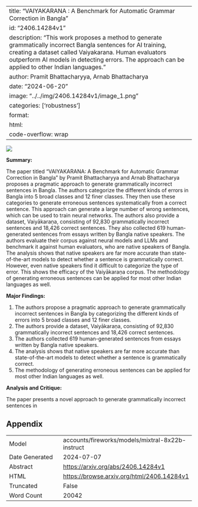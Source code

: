 
---
title: "VAIYAKARANA : A Benchmark for Automatic Grammar Correction in Bangla"
id: "2406.14284v1"
description: "This work proposes a method to generate grammatically incorrect Bangla sentences for AI training, creating a dataset called Vaiyakarana. Human evaluators outperform AI models in detecting errors. The approach can be applied to other Indian languages."
author: Pramit Bhattacharyya, Arnab Bhattacharya
date: "2024-06-20"
image: "../../img/2406.14284v1/image_1.png"
categories: ['robustness']
format:
  html:
    code-overflow: wrap
---

![](../../img/2406.14284v1/image_1.png)

**Summary:**

The paper titled "VAIYAKARANA: A Benchmark for Automatic Grammar Correction in Bangla" by Pramit Bhattacharyya and Arnab Bhattacharya proposes a pragmatic approach to generate grammatically incorrect sentences in Bangla. The authors categorize the different kinds of errors in Bangla into 5 broad classes and 12 finer classes. They then use these categories to generate erroneous sentences systematically from a correct sentence. This approach can generate a large number of wrong sentences, which can be used to train neural networks. The authors also provide a dataset, Vaiyākaraṇa, consisting of 92,830 grammatically incorrect sentences and 18,426 correct sentences. They also collected 619 human-generated sentences from essays written by Bangla native speakers. The authors evaluate their corpus against neural models and LLMs and benchmark it against human evaluators, who are native speakers of Bangla. The analysis shows that native speakers are far more accurate than state-of-the-art models to detect whether a sentence is grammatically correct. However, even native speakers find it difficult to categorize the type of error. This shows the efficacy of the Vaiyākaraṇa corpus. The methodology of generating erroneous sentences can be applied for most other Indian languages as well.

**Major Findings:**

1. The authors propose a pragmatic approach to generate grammatically incorrect sentences in Bangla by categorizing the different kinds of errors into 5 broad classes and 12 finer classes.
2. The authors provide a dataset, Vaiyākaraṇa, consisting of 92,830 grammatically incorrect sentences and 18,426 correct sentences.
3. The authors collected 619 human-generated sentences from essays written by Bangla native speakers.
4. The analysis shows that native speakers are far more accurate than state-of-the-art models to detect whether a sentence is grammatically correct.
5. The methodology of generating erroneous sentences can be applied for most other Indian languages as well.

**Analysis and Critique:**

The paper presents a novel approach to generate grammatically incorrect sentences in

## Appendix

|          |          |
|----------|----------|
| Model     | accounts/fireworks/models/mixtral-8x22b-instruct       |
| Date Generated     | 2024-07-07       |
| Abstract | [https://arxiv.org/abs/2406.14284v1](https://arxiv.org/abs/2406.14284v1)        |
| HTML     | [https://browse.arxiv.org/html/2406.14284v1](https://browse.arxiv.org/html/2406.14284v1)       |
| Truncated       | False       |
| Word Count       | 20042       |
